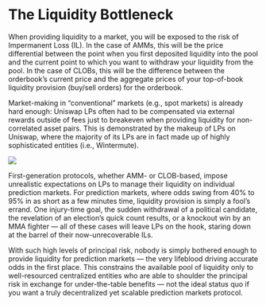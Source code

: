 
# The Liquidity Bottleneck

When providing liquidity to a market, you will be exposed to the risk of Impermanent Loss (IL). In the case of AMMs, this will be the price differential between the point when you first deposited liquidity into the pool and the current point to which you want to withdraw your liquidity from the pool. In the case of CLOBs, this will be the difference between the orderbook’s current price and the aggregate prices of your top-of-book liquidity provision (buy/sell orders) for the orderbook.

Market-making in “conventional” markets (e.g., spot markets) is already hard enough: Uniswap LPs often had to be compensated via external rewards outside of fees just to breakeven when providing liquidity for non-correlated asset pairs. This is demonstrated by the makeup of LPs on Uniswap, where the majority of its LPs are in fact made up of highly sophisticated entities (i.e., Wintermute).

<Image
  src="/images/concepts/delphi.png"
  width={2000}
  height={700}
/>

First-generation protocols, whether AMM- or CLOB-based, impose unrealistic expectations on LPs to manage their liquidity on individual prediction markets. For prediction markets, where odds swing from 40% to 95% in as short as a few minutes time, liquidity provision is simply a fool’s errand. One injury-time goal, the sudden withdrawal of a political candidate, the revelation of an election’s quick count results, or a knockout win by an MMA fighter — all of these cases will leave LPs on the hook, staring down at the barrel of their now-unrecoverable ILs.

With such high levels of principal risk, nobody is simply bothered enough to provide liquidity for prediction markets — the very lifeblood driving accurate odds in the first place. This constrains the available pool of liquidity only to well-resourced centralized entities who are able to shoulder the principal risk in exchange for under-the-table benefits — not the ideal status quo if you want a truly decentralized yet scalable prediction markets protocol.

